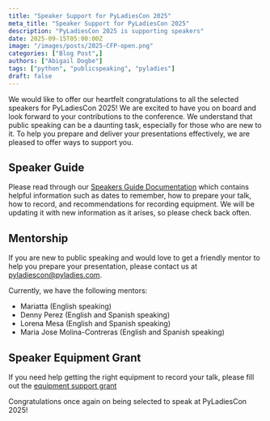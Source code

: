 ```yaml
---
title: "Speaker Support for PyLadiesCon 2025"
meta_title: "Speaker Support for PyLadiesCon 2025"
description: "PyLadiesCon 2025 is supporting speakers"
date: 2025-09-15T05:00:00Z
image: "/images/posts/2025-CFP-open.png"
categories: ["Blog Post",]
authors: ["Abigail Dogbe"]
tags: ["python", "publicspeaking", "pyladies"]
draft: false
---
```


We would like to offer our heartfelt congratulations to all the selected speakers for PyLadiesCon 2025!
We are excited to have you on board and look forward to your contributions to the conference.
We understand that public speaking can be a daunting task, especially for those who are new to it.
To help you prepare and deliver your presentations effectively, we are pleased to offer ways to support you.

## Speaker Guide

Please read through our [Speakers Guide Documentation](/docs/speaker_guide) which contains
helpful information such as dates to remember, how to prepare your talk, how to record, and recommendations
for recording equipment. We will be updating it with new information as it arises, so please check back often.

## Mentorship

If you are new to public speaking and would love to get a friendly mentor to help you prepare your presentation,
please contact us at pyladiescon@pyladies.com.

Currently, we have the following mentors:

- Mariatta (English speaking)
- Denny Perez (English and Spanish speaking)
- Lorena Mesa (English and Spanish speaking)
- Maria Jose Molina-Contreras (English and Spanish speaking)

## Speaker Equipment Grant

If you need help getting the right equipment to record your talk, please fill out the [equipment support grant](https://forms.gle/L5xgYk4yvTD9C7r56)

Congratulations once again on being selected to speak at PyLadiesCon 2025!